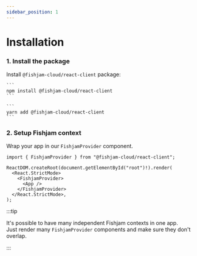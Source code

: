 ```yaml
---
sidebar_position: 1
---
```



# Installation

### 1. Install the package

Install `@fishjam-cloud/react-client` package:

<Tabs groupId="package-managers">

  <TabItem value="npm" label="NPM">

    ```
    npm install @fishjam-cloud/react-client
    ```

  </TabItem>

  <TabItem value="yarn" label="YARN">

    ```
    yarn add @fishjam-cloud/react-client
    ```

  </TabItem>
</Tabs>

### 2. Setup Fishjam context

Wrap your app in our `FishjamProvider` component.

```tsx
import { FishjamProvider } from "@fishjam-cloud/react-client";

ReactDOM.createRoot(document.getElementById("root")!).render(
  <React.StrictMode>
    <FishjamProvider>
      <App />
    </FishjamProvider>
  </React.StrictMode>,
);
```

:::tip

It's possible to have many independent Fishjam contexts in one app.  
Just render many `FishjamProvider` components and make sure they don't overlap.

:::

